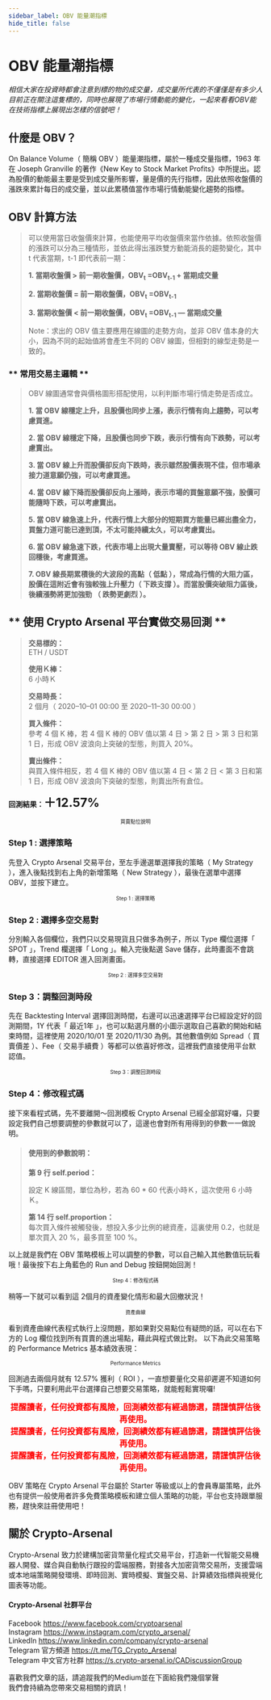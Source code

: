 ```yaml
---
sidebar_label: OBV 能量潮指標
hide_title: false
---
```


OBV 能量潮指標
===========================

_相信大家在投資時都會注意到標的物的成交量，成交量所代表的不僅僅是有多少人目前正在關注這隻標的，同時也展現了市場行情動能的變化，一起來看看OBV能在技術指標上展現出怎樣的信號吧！_
## **什麼是 OBV？** ##
On Balance Volume（ 簡稱 OBV ）能量潮指標，屬於一種成交量指標，1963 年在 Joseph Granville 的著作《New Key to Stock Market Profits》中所提出。認為股價的動能最主要是受到成交量所影響，量是價的先行指標，因此依照收盤價的漲跌來累計每日的成交量，並以此累積值當作市場行情動能變化趨勢的指標。
## **OBV 計算方法** ##
>可以使用當日收盤價來計算，也能使用平均收盤價來當作依據。依照收盤價的漲跌可以分為三種情形，並依此得出漲跌雙方動能消長的趨勢變化，其中 t 代表當期，t-1 即代表前一期：  
>
>**1. 當期收盤價 > 前一期收盤價，OBV<sub>t</sub> =OBV<sub>t-1</sub> + 當期成交量**
>
>**2. 當期收盤價 = 前一期收盤價，OBV<sub>t</sub> =OBV<sub>t-1</sub>**
>
>**3. 當期收盤價 < 前一期收盤價，OBV<sub>t</sub> =OBV<sub>t-1</sub> — 當期成交量**
>
>Note：求出的 OBV 值主要應用在線圖的走勢方向，並非 OBV 值本身的大小，因為不同的起始值將會產生不同的 OBV 線圖，但相對的線型走勢是一致的。
>

### ** 常用交易主邏輯 ** ###
>OBV 線圖通常會與價格圖形搭配使用，以利判斷市場行情走勢是否成立。  
>
>**1. 當 OBV 線穩定上升，且股價也同步上漲，表示行情有向上趨勢，可以考慮買進。**
>
>**2. 當 OBV 線穩定下降，且股價也同步下跌，表示行情有向下跌勢，可以考慮賣出。**
>
>**3. 當 OBV 線上升而股價卻反向下跌時，表示雖然股價表現不佳，但市場承接力道意願仍強，可以考慮買進。**
>
>**4. 當 OBV 線下降而股價卻反向上漲時，表示市場的買盤意願不強，股價可能隨時下跌，可以考慮賣出。**
>
>**5. 當 OBV 線急速上升，代表行情上大部分的短期買方能量已經出盡全力，買盤力道可能已達到頂，不太可能持續太久，可以考慮賣出。**
>
>**6. 當 OBV 線急速下跌，代表市場上出現大量賣壓，可以等待 OBV 線止跌回穩後，考慮買進。**
>
>**7. OBV 線長期累積後的大波段的高點（ 低點 ），常成為行情的大阻力區，股價在這附近會有強較強上升壓力（ 下跌支撐 ）。而當股價突破阻力區後，後續漲勢將更加強勁 （ 跌勢更劇烈 ）。**  
>

## ** 使用 Crypto Arsenal 平台實做交易回測 **
>**交易標的：**  
>ETH / USDT
>
>**使用Ｋ棒：**  
>6 小時Ｋ
>
>**交易時長：**  
>2 個月（ 2020–10–01 00:00 至 2020–11–30 00:00 ）
>
>**買入條件：**  
>參考 4 個 K 棒，若 4 個 K 棒的 OBV 值以第 4 日 > 第 2 日 > 第 3 日和第 1 日，形成 OBV 波浪向上突破的型態，則買入 20%。
>
>**賣出條件：**  
>與買入條件相反，若 4 個 K 棒的 OBV 值以第 4 日 < 第 2 日 < 第 3 日和第 1 日，形成 OBV 波浪向下突破的型態，則賣出所有倉位。
>
**回測結果：<font size="5">＋12.57%</font>**
<img alt="" class="ni pm ef es eo ex w c" role="presentation" src="https://miro.medium.com/max/1400/0*Mkufehq4mI3JtTmN" srcset="https://miro.medium.com/max/552/0*Mkufehq4mI3JtTmN 276w, https://miro.medium.com/max/1104/0*Mkufehq4mI3JtTmN 552w, https://miro.medium.com/max/1280/0*Mkufehq4mI3JtTmN 640w, https://miro.medium.com/max/1400/0*Mkufehq4mI3JtTmN 700w" sizes="700px"/>
<font size="1"><center>買賣點位說明</center></font>

### **Step 1 : 選擇策略**
先登入 Crypto Arsenal 交易平台，至左手邊選單選擇我的策略（ My Strategy ），進入後點找到右上角的新增策略（ New Strategy ），最後在選單中選擇 OBV，並按下建立。
<img alt="" class="ni pm ef es eo ex w c"  role="presentation" src="https://miro.medium.com/max/1400/0*_HBmi_j0WtOAsPLQ" srcset="https://miro.medium.com/max/552/0*_HBmi_j0WtOAsPLQ 276w, https://miro.medium.com/max/1104/0*_HBmi_j0WtOAsPLQ 552w, https://miro.medium.com/max/1280/0*_HBmi_j0WtOAsPLQ 640w, https://miro.medium.com/max/1400/0*_HBmi_j0WtOAsPLQ 700w" sizes="700px"/>
<font size="1"><center>Step 1 : 選擇策略</center></font>

### **Step 2 : 選擇多空交易對**
分別輸入各個欄位，我們只以交易現貨且只做多為例子，所以 Type 欄位選擇「 SPOT 」，Trend 欄選擇「 Long 」。輸入完後點選 Save 儲存，此時畫面不會跳轉，直接選擇 EDITOR 進入回測畫面。
<img alt="" class="ni pm ef es eo ex w c" role="presentation" src="https://miro.medium.com/max/1400/0*ETb_0LLfiQ-MQz89" srcset="https://miro.medium.com/max/552/0*ETb_0LLfiQ-MQz89 276w, https://miro.medium.com/max/1104/0*ETb_0LLfiQ-MQz89 552w, https://miro.medium.com/max/1280/0*ETb_0LLfiQ-MQz89 640w, https://miro.medium.com/max/1400/0*ETb_0LLfiQ-MQz89 700w" sizes="700px"/>
<font size="1"><center>Step 2 : 選擇多空交易對</center></font>

### **Step 3：調整回測時段**
先在 Backtesting Interval 選擇回測時間，右邊可以迅速選擇平台已經設定好的回測期間，1Y 代表「 最近1年 」，也可以點選月曆的小圖示選取自己喜歡的開始和結束時間，這裡使用 2020/10/01 至 2020/11/30 為例。其他數值例如 Spread（ 買賣價差 ）、Fee（ 交易手續費 ）等都可以依喜好修改，這裡我們直接使用平台默認值。
<img alt="" class="ni pm ef es eo ex w c"  role="presentation" src="https://miro.medium.com/max/1400/0*ayd541nKS0Fy_Ven" srcset="https://miro.medium.com/max/552/0*ayd541nKS0Fy_Ven 276w, https://miro.medium.com/max/1104/0*ayd541nKS0Fy_Ven 552w, https://miro.medium.com/max/1280/0*ayd541nKS0Fy_Ven 640w, https://miro.medium.com/max/1400/0*ayd541nKS0Fy_Ven 700w" sizes="700px"/>
<font size="1"><center>Step 3：調整回測時段</center></font>

### **Step 4：修改程式碼**
接下來看程式碼，先不要離開～回測模板 Crypto Arsenal 已經全部寫好囉，只要設定我們自己想要調整的參數就可以了，這邊也會對所有用得到的參數一一做說明。
>#### **使用到的參數說明：** 
>**第 9 行 self.period：**  
><p>設定 K 線區間，單位為秒，若為 60 * 60 代表小時Ｋ，這次使用 6 小時Ｋ。</p>
>
>**第 14 行 self.proportion：**  
>每次買入條件被觸發後，想投入多少比例的總資產，這裏使用 0.2，也就是單次買入 20 %，最多買至 100 %。
>

以上就是我們在 OBV 策略模板上可以調整的參數，可以自己輸入其他數值玩玩看哦！最後按下右上角藍色的 Run and Debug 按鈕開始回測！
<img alt="" class="ni pm ef es eo ex w c"  role="presentation" src="https://miro.medium.com/max/1400/0*kUpLGiXaNsxlxN6S" srcset="https://miro.medium.com/max/552/0*kUpLGiXaNsxlxN6S 276w, https://miro.medium.com/max/1104/0*kUpLGiXaNsxlxN6S 552w, https://miro.medium.com/max/1280/0*kUpLGiXaNsxlxN6S 640w, https://miro.medium.com/max/1400/0*kUpLGiXaNsxlxN6S 700w" sizes="700px"/>
<font size="1"><center>Step 4：修改程式碼</center></font>

稍等一下就可以看到這 2個月的資產變化情形和最大回撤狀況！
<img alt="" class="ni pm ef es eo ex w c"  role="presentation" src="https://miro.medium.com/max/1400/0*QXtXRjmbjZu5m8eR" srcset="https://miro.medium.com/max/552/0*QXtXRjmbjZu5m8eR 276w, https://miro.medium.com/max/1104/0*QXtXRjmbjZu5m8eR 552w, https://miro.medium.com/max/1280/0*QXtXRjmbjZu5m8eR 640w, https://miro.medium.com/max/1400/0*QXtXRjmbjZu5m8eR 700w" sizes="700px"/>
<font size="1"><center>資產曲線</center></font>

看到資產曲線代表程式執行上沒問題，那如果對交易點位有疑問的話，可以在右下方的 Log 欄位找到所有買賣的進出場點，藉此與程式做比對。
以下為此交易策略的 Performance Metrics 基本績效表現：
<img alt="" class="ni pm ef es eo ex w c"  role="presentation" src="https://miro.medium.com/max/1400/0*VGC8sFoy4FQDxDuL" srcset="https://miro.medium.com/max/552/0*VGC8sFoy4FQDxDuL 276w, https://miro.medium.com/max/1104/0*VGC8sFoy4FQDxDuL 552w, https://miro.medium.com/max/1280/0*VGC8sFoy4FQDxDuL 640w, https://miro.medium.com/max/1400/0*VGC8sFoy4FQDxDuL 700w" sizes="700px"/>
<font size="1"><center>Performance Metrics</center></font>

回測過去兩個月就有 12.57% 獲利（ ROI ），一直想要量化交易卻遲遲不知道如何下手嗎，只要利用此平台選擇自己想要交易策略，就能輕鬆實現囉!

**<font size="3" color="#FF0000"><center>提醒讀者，任何投資都有風險，回測績效都有經過篩選，請謹慎評估後再使用。</center></font>**
**<font size="3" color="#FF0000"><center>提醒讀者，任何投資都有風險，回測績效都有經過篩選，請謹慎評估後再使用。</center></font>**
**<font size="3" color="#FF0000"><center>提醒讀者，任何投資都有風險，回測績效都有經過篩選，請謹慎評估後再使用。</center></font>**
  
OBV 策略在 Crypto Arsenal 平台屬於 Starter 等級或以上的會員專屬策略，此外也有提供一般使用者許多免費策略模板和建立個人策略的功能，平台也支持跟單服務，趕快來註冊使用吧！
## **關於 Crypto-Arsenal**
Crypto-Arsenal 致力於建構加密貨幣量化程式交易平台，打造新一代智能交易機器人開發、媒合與自動執行跟投的雲端服務，對接各大加密貨幣交易所，支援雲端或本地端策略開發環境、即時回測、實時模擬、實盤交易、計算績效指標與視覺化圖表等功能。
#### **Crypto-Arsenal 社群平台**
Facebook https://www.facebook.com/cryptoarsenal  
Instagram https://www.instagram.com/crypto_arsenal/  
LinkedIn https://www.linkedin.com/company/crypto-arsenal  
Telegram 官方頻道 https://t.me/TG_Crypto_Arsenal  
Telegram 中文官方社群 https://s.crypto-arsenal.io/CADiscussionGroup  

喜歡我們文章的話，請追蹤我們的Medium並在下面給我們幾個掌聲  
我們會持續為您帶來交易相關的資訊！






